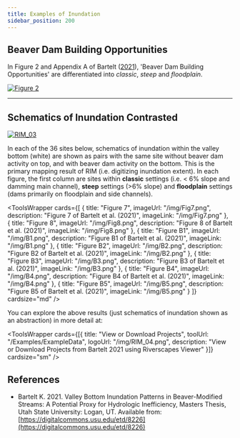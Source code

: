 ---
title: Examples of Inundation
sidebar_position: 200
---

## Beaver Dam Building Opportunities
In Figure 2 and Appendix A of Bartelt ([2021](https://digitalcommons.usu.edu/etd/8226)), 'Beaver Dam Building Opportunities' are differentiated into _classic_, _steep_ and _floodplain_.

[![Figure 2](/img/Fig2.png)](https://webrave.riverscapes.net/#/USFS_PIBO/f8aa96b1-0d95-49c6-b82d-03a0b7842cac)

---

## Schematics of Inundation Contrasted

[![RIM_03](/img/RIM_03.png)](https://digitalcommons.usu.edu/etd/8226/)

In each of the 36 sites below, schematics of inundation within the valley bottom (white) are shown as pairs with the same site without beaver dam activity on top, and with beaver dam activity on the bottom. This is the primary mapping result of RIM (i.e. digitizing inundation extent). In each figure, the first column are sites within **classic** settings (i.e. < 6% slope and damming main channel), **steep** settings (>6% slope) and **floodplain** settings (dams primarily on floodplain and side channels).

<ToolsWrapper
  cards={[
    {
      title: "Figure 7",
      imageUrl: "/img/Fig7.png",
      description: "Figure 7 of Bartelt et al. (2021)",
      imageLink: "/img/Fig7.png"
    },
    {
      title: "Figure 8",
      imageUrl: "/img/Fig8.png",
      description: "Figure 8 of Bartelt et al. (2021)",
      imageLink: "/img/Fig8.png"
    },
    {
      title: "Figure B1",
      imageUrl: "/img/B1.png",
      description: "Figure B1 of Bartelt et al. (2021)",
      imageLink: "/img/B1.png"
    },
    {
      title: "Figure B2",
      imageUrl: "/img/B2.png",
      description: "Figure B2 of Bartelt et al. (2021)",
      imageLink: "/img/B2.png"
    },
    {
      title: "Figure B3",
      imageUrl: "/img/B3.png",
      description: "Figure B3 of Bartelt et al. (2021)",
      imageLink: "/img/B3.png"
    },
    {
      title: "Figure B4",
      imageUrl: "/img/B4.png",
      description: "Figure B4 of Bartelt et al. (2021)",
      imageLink: "/img/B4.png"
    },
    {
      title: "Figure B5",
      imageUrl: "/img/B5.png",
      description: "Figure B5 of Bartelt et al. (2021)",
      imageLink: "/img/B5.png"
    }
  ]}
  cardsize="md"
/>

You can explore the above results (just schematics of inundation shown as an abstraction) in more detail at:


<ToolsWrapper
  cards={[{
    title: "View or Download Projects",
    toolUrl: "/Examples/ExampleData",
    logoUrl: "/img/RIM_04.png",
    description: "View or Download Projects from Bartelt 2021 using Riverscapes Viewer"
  }]}
  cardsize="sm"
/>


## References

- Bartelt K. 2021. Valley Bottom Inundation Patterns in Beaver-Modified Streams: A Potential Proxy for Hydrologic Inefficiency, Masters Thesis, Utah State University: Logan, UT. Available from: [https://digitalcommons.usu.edu/etd/8226](https://digitalcommons.usu.edu/etd/8226)